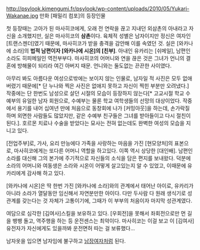http://psylook.kimengumi.fr/psylook/wp-content/uploads/2010/05/Yukari-Wakanae.jpg
만화 [패밀리 컴포]의 등장인물

첫 등장때는 고아가 된 마사히코에게, 오래 전 연락을 끊고 지내던 외삼촌의 아내라고 자신을 소개했지만, 실은 마사히코의 '''삼촌'''이다. 육체적 성별은 남자이지만 정신은 여자인 [트랜스젠더]였기 때문에, 마사히코가 받을 충격을 감안해 이를 속였던 것. 실은 [와카나에 소라]의 '''법적 남편이자 [와카나에 시온]의 [친부]'''. 아내인 유카리는 [쉬메일], 남편인 소라도 히피메일인 역전부부다. 마사히코의 어머니와 연을 끊은 것은 그녀가 언니의 결혼에 방해물이 되리라 여긴 아버지 때문. 언니와는 둘도없는 끈끈한 사이였다.

아무리 봐도 아름다운 여성으로밖에는 보이지 않는 인물로, 남자일 적 사진은 모두 없애버렸기 때문에[* 단 누나와 찍은 사진은 없애지 못하고 자신이 찍힌 부분만 오려냈다.] 작중에는 단 한번도 남성으로 살던 시절의 모습이 등장하지 않는다[* 고교시절 학교 수예부의 유일한 남자 회원으로, 수예부는 물론 학교 여학생들의 선망의 대상이었다. 작중에서 용기를 내어 십여년 만에 처음으로 동창회에 나가 [커밍아웃]을 하는데, 손가락질 하며 외면한 사람들도 많았지만, 같은 수예부 친구들은 그녀를 받아들이고 다시 절친이 된다.]. 호르몬 치료나 수술을 받았다는 묘사는 전혀 없는데도 완벽한 여성의 모습을 지니고 있다.

[전업주부]로, 가사, 요리 만능에다 가족을 사랑하는 마음을 가진 [현모양처]의 표본으로, 마사히코에게는 또다른 어머니 역할을 하고있다. 이쪽 역시 상당한 [대인배]. 남편인 소라를 대신해 그의 본가에 주기적으로 자신들의 소식을 담은 편지를 보내왔다. 덕분에 소라의 어머니와 여동생은 소라와 시온이 어떻게 살고있는지 알 수 있었고, 이때문에 유카리에게 감사해 하고 있다.

[와카나에 시온]은 딱 한번 가진 [와카나에 소라]와의 관계에서 태어난 아이로, 유카리가 아니라 소라가 열달동안 임신해서 자연분만한 아이다. 다만 두사람 다 원래 생식기로 성관계를 갖는다는 것 자체가 고통이기에, 그때가 이 부부의 처음이자 마지막 성관계였다. 

여담으로 심각한 [김여사]스킬을 보유하고 있다. [우회전]을 못해서 좌회전으로만 먼 길을 뱅뱅 돌고, 역주행을 하는 등 운전센스는 최악이다. 마사히코는 이걸 보고 이 [김여사] 유전자가 자신에게도 있을까봐 운전면허 따는 걸 보류했다...

남자옷을 입으면 남자임에 불구하고 [[남장여자]]처럼 된다. 

